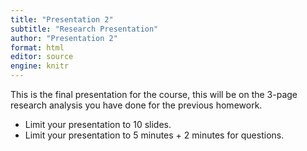 ```yaml
---
title: "Presentation 2"
subtitle: "Research Presentation"
author: "Presentation 2"
format: html
editor: source
engine: knitr
---
```


This is the final presentation for the course, this will be on the 3-page research analysis you have done for the previous homework.

+ Limit your presentation to 10 slides.
+ Limit your presentation to 5 minutes + 2 minutes for questions.

